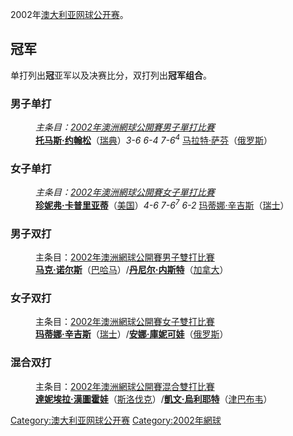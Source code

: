 2002年[[澳大利亚网球公开赛|澳大利亚网球公开赛]]。

== 冠军 ==
单打列出'''冠'''亚军以及决赛比分，双打列出'''冠军组合'''。

=== 男子单打 ===
:''主条目：[[2002年澳洲網球公開賽男子單打比賽|2002年澳洲網球公開賽男子單打比賽]]''
:'''[[托马斯·约翰松|托马斯·约翰松]]'''（[[瑞典|瑞典]]）''3-6 6-4 7-6<sup>4</sup>'' [[马拉特·萨芬|马拉特·萨芬]]（[[俄罗斯|俄罗斯]]）

=== 女子单打 ===
:''主条目：[[2002年澳洲網球公開賽女子單打比賽|2002年澳洲網球公開賽女子單打比賽]]''
:'''[[珍妮弗·卡普里亚蒂|珍妮弗·卡普里亚蒂]]'''（[[美国|美国]]）''4-6 7-6<sup>7</sup> 6-2'' [[玛蒂娜·辛吉斯|玛蒂娜·辛吉斯]]（[[瑞士|瑞士]]）

=== 男子双打 ===
:主条目：[[2002年澳洲網球公開賽男子雙打比賽|2002年澳洲網球公開賽男子雙打比賽]]
:'''[[马克·诺尔斯|马克·诺尔斯]]'''（[[巴哈马|巴哈马]]）/'''[[丹尼尔·内斯特|丹尼尔·内斯特]]'''（[[加拿大|加拿大]]）

=== 女子双打 ===
:主条目：[[2002年澳洲網球公開賽女子雙打比賽|2002年澳洲網球公開賽女子雙打比賽]]
:'''[[玛蒂娜·辛吉斯|玛蒂娜·辛吉斯]]'''（[[瑞士|瑞士]]）/'''[[安娜·庫妮可娃|安娜·庫妮可娃]]'''（[[俄罗斯|俄罗斯]]）

=== 混合双打 ===
:主条目：[[2002年澳洲網球公開賽混合雙打比賽|2002年澳洲網球公開賽混合雙打比賽]]
:'''[[達妮埃拉·漢圖霍娃|達妮埃拉·漢圖霍娃]]'''（[[斯洛伐克|斯洛伐克]]）/'''[[凱文·烏利耶特|凱文·烏利耶特]]'''（[[津巴布韦|津巴布韦]]）

{{start box}}
{{succession box|[[2001年澳大利亚网球公开赛|2001年澳大利亚网球公开赛]]|[[2003年澳大利亚网球公开赛|2003年澳大利亚网球公开赛]]|[[澳大利亚网球公开赛|澳大利亚网球公开赛]]|2002年}}
{{succession box|[[2001年美国网球公开赛|2001年美国网球公开赛]]|[[2002年法国网球公开赛|2002年法国网球公开赛]]|[[网球大满贯|网球大满贯]]|2002年}}
{{end box}}
{{澳网列表}}

[[Category:澳大利亚网球公开赛|Category:澳大利亚网球公开赛]]
[[Category:2002年網球|Category:2002年網球]]